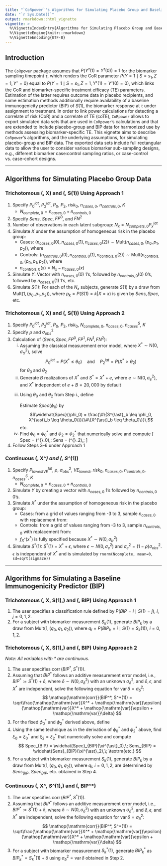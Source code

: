 ```yaml
---
title: "`CoRpower`'s Algorithms for Simulating Placebo Group and Baseline Immunogenicity Predictor Data"
date: "`r Sys.Date()`"
output: rmarkdown::html_vignette
vignette: >
  %\VignetteIndexEntry{Algorithms for Simulating Placebo Group and Baseline Immunogenicity Predictor Data}
  %\VignetteEngine{knitr::rmarkdown}
  %\VignetteEncoding{UTF-8}
---
```


\DeclareMathOperator{\corr}{corr}
\DeclareMathOperator{\var}{var}

## Introduction
The `CoRpower` package assumes that $P(Y^{\tau}(1)=Y^{\tau}(0))=1$ for the biomarker sampling timepoint $\tau$, which renders the CoR parameter $P(Y=1 \mid S=s_1, Z=1, Y^{\tau}=0)$ equal to $P(Y=1 \mid S=s_1, Z=1, Y^{\tau}(1)=Y^{\tau}(0)=0)$, which links the CoR and biomarker-specific treatment efficacy (TE) parameters. Estimation of the latter requires outcome data in placebo recipients, and some estimation methods additionally require availability of a baseline immunogenicity predictor (BIP) of $S(1)$, the biomarker response at $\tau$ under assignment to treatment. In order to link power calculations for detecting a correlate of risk (CoR) and a correlate of TE (coTE), `CoRpower` allows to export simulated data sets that are used in `CoRpower`'s calculations and that are extended to include placebo-group and BIP data for harmonized use by methods assessing biomarker-specific TE. This vignette aims to describe `CoRpower`'s algorithms, and the underlying assumptions, for simulating placebo-group and BIP data. The exported data sets include full rectangular data to allow the user to consider various biomarker sub-sampling designs, e.g., different biomarker case:control sampling ratios, or case-control vs. case-cohort designs.

***
## Algorithms for Simulating Placebo Group Data
### Trichotomous \(\, X\) and \(\, S(1)\) Using Approach 1
<ol>
<li> Specify $P^{lat}_0$, $P^{lat}_2$, $P_0$, $P_2$, $risk_0$, $n_{cases, 0}$, $n_{controls, 0}$, $K$
  <ul>
  <li> $N_{complete, 0} = n_{cases, 0} + n_{controls, 0}$
  </ul>
<li> Specify $Sens$, $Spec$, $FP^0$, and $FN^2$
<li> Number of observations in each latent subgroup: $N_x = N_{complete, 0} P^{lat}_x$
<li> Simulate $X$ under the assumption of homogeneous risk in the placebo group: 
  <ul>
  <li> Cases: $\left(n_{cases, 0}(0),n_{cases,0}(1),n_{cases,0}(2)\right) \sim \mathsf{Mult}(n_{cases,0},(p_0,p_1,p_2))$, where
  \begin{align*}
  p_x=P(X=x|Y=1,Y^{\tau}=0,Z=0) &= P(X=x|Y(0)=1)\\ 
  &= \frac{P(Y(0)=1|X=x)P(X=x)}{P(Y(0)=1)}\\
  &= \frac{risk^{lat}_0(x)P^{lat}_{x}}{risk_0}\\
  &= P^{lat}_{x} \quad \text{because } risk^{lat}_0(x)=risk_0
  \end{align*}
  <li> Controls: $\left(n_{controls,0}(0),n_{controls,0}(1),n_{controls,0}(2)\right) \sim \mathsf{Mult}(n_{controls,0},(p_0,p_1,p_2))$, where
  \begin{align*}
  p_x=P(X=x|Y=0,Y^{\tau}=0,Z=0) &= P(X=x|Y(0)=0)\\ 
  &= \frac{P(Y(0)=0|X=x)P(X=x)}{P(Y(0)=0)}\\
  &= \frac{(1-risk^{lat}_0(x))P^{lat}_{x}}{(1-risk_0)}\\
  &= P^{lat}_{x} \quad \text{because } risk^{lat}_0(x)=risk_0
  \end{align*}
  <li> $n_{controls,0}(x) = N_x - n_{cases,0}(x)$
  </ul>
<li> Simulate $Y$: Vector with $n_{cases,0}(0)$ 1's, followed by $n_{controls,0}(0)$ 0's, followed by $n_{cases,0}(1)$ 1's, etc.
<li> Simulate $S(1)$: For each of the $N_x$ subjects, generate $S(1)$ by a draw from $\mathsf{Mult}(1,(p_0,p_1,p_2))$, where $p_k=P(S(1)=k|X=x)$ is given by $Sens, Spec$, etc.  
</ol>

### Trichotomous \(\, X\) and \(\, S(1)\) Using Approach 2
<ol>
<li> Specify $P^{lat}_0$, $P^{lat}_2$, $P_0$, $P_2$, $risk_0$, $N_{complete,0}$, $n_{cases,0}$, $n^S_{cases}$, $K$
<li> Specify $\rho$ and $\sigma^2_{obs}$ 
<li> Calculation of $(Sens, Spec, FP^0, FP^1, FN^1, FN^2)$:
  <ol type="i">
  <li> Assuming the classical measurement error model, where $X^{\ast} \sim \mathsf{N}(0,\sigma^2_{tr})$,  solve
  $$P^{lat}_0 = P(X^{\ast} \leq \theta_0) \quad \textrm{and} \quad P^{lat}_2 = P(X^{\ast} > \theta_2)$$
  for $\theta_0$ and $\theta_2$
  <li> Generate $B$ realizations of $X^{\ast}$ and $S^{\ast} = X^{\ast} + e$, where $e \sim \mathsf{N}(0,\sigma^2_{e})$, and
  $X^{\ast}$ independent of $e$
      + $B = 20,000$ by default
  <li> Using $\theta_0$ and $\theta_2$ from Step i., define
  \begin{align*}
  Spec(\phi_0) &= P(S^{\ast} \leq \phi_0 \mid X^{\ast} \leq \theta_0)\\
  FN^1(\phi_0) &= P(S^{\ast} \leq \phi_0 \mid X^{\ast} \in (\theta_0,\theta_2])\\
  FN^2(\phi_0) &= P(S^{\ast} \leq \phi_0 \mid X^{\ast} > \theta_2)\\
  Sens(\phi_2) &= P(S^{\ast} > \phi_2 \mid X^{\ast} > \theta_2)\\
  FP^1(\phi_2) &= P(S^{\ast} > \phi_2 \mid X^{\ast} \in (\theta_0,\theta_2])\\
  FP^0(\phi_2) &= P(S^{\ast} > \phi_2 \mid X^{\ast} \leq \theta_0)
  \end{align*}
        
  Estimate $Spec(\phi_0)$ by
  $$\widehat{Spec}(\phi_0) = \frac{\#\{S^{\ast}_b \leq \phi_0, X^{\ast}_b \leq \theta_0\}}{\#\{X^{\ast}_b \leq \theta_0\}}\,$$ etc.
  <li> Find $\phi_0 = \phi^{\ast}_0$ and $\phi_2 = \phi^{\ast}_2$ that numerically solve
  \begin{align*}
  P_0 &= \widehat{Spec}(\phi_0)P^{lat}_0 + \widehat{FN}^1(\phi_0)P^{lat}_1 + \widehat{FN}^2(\phi_0)P^{lat}_2\\
  P_2 &= \widehat{Sens}(\phi_2)P^{lat}_2 + \widehat{FP}^1(\phi_2)P^{lat}_1 + \widehat{FP}^0(\phi_2)P^{lat}_0
  \end{align*}
  and compute
  \[
  Spec = \widehat{Spec}(\phi^{\ast}_0),\; Sens = \widehat{Sens}(\phi^{\ast}_2),\; \textrm{etc.}
  \]
  </ol>      

<li> Follow Steps 3--6 under Approach 1
</ol>

### Continuous \(\, X^*\) and \(\, S^*(1)\)
<ol>
<li> Specify $P^{lat}_{lowestVE}$, $\rho$, $\sigma^2_{obs}$, $VE_{lowest}$, $risk_0$, $n_{cases,0}$, $n_{controls, 0}$, $n^S_{cases}$, $K$
  <ul> 
  <li> $N_{complete, 0} = n_{cases, 0} + n_{controls, 0}$
  </ul>
<li> Simulate $Y$ by creating a vector with $n_{cases,0}$ 1's followed by $n_{controls,0}$ 0's.
<li> Simulate $X^*$ under the assumption of homogeneous risk in the placebo group:
  <ul>
  <li> Cases: from a grid of values ranging from -3 to 3, sample $n_{cases,0}$ with replacement from:
  \begin{align*}
  f_{X^{\ast}}(x^{\ast}|Y=1,Y^{\tau}=0,Z=0) &= f_{X^{\ast}}(x^{\ast}|Y(0)=1)\\
  &= \frac{P(Y(0)=1|X^*=x^*)f_{X^{\ast}}(x^{\ast})}{P(Y(0)=1)}\\
  &= \frac{risk^{lat}_0(x^*)f_{X^{\ast}}(x^{\ast})}{risk_0}\\
  &= f_{X^{\ast}}(x^{\ast}) \quad \text{because } risk^{lat}_0(x^*)=risk_0
  \end{align*}
  <li> Controls: from a grid of values ranging from -3 to 3, sample $n_{controls,0}$ with replacement from:
  \begin{align*}
  f_{X^{\ast}}(x^{\ast}|Y=0,Y^{\tau}=0,Z=0) &= f_{X^{\ast}}(x^{\ast}|Y(0)=0)\\
  &= \frac{P(Y(0)=0|X^*=x^*)f_{X^{\ast}}(x^{\ast})}{P(Y(0)=0)}\\
  &= \frac{(1-risk^{lat}_0(x^*))f_{X^{\ast}}(x^{\ast})}{1-risk_0}\\
  &= f_{X^{\ast}}(x^{\ast}) \quad \text{because } risk^{lat}_0(x^*)=risk_0
  \end{align*}
  <li> $f_{X^{\ast}}(x^{\ast})$ is fully specified because $X^* \sim N(0, \sigma^2_{tr})$
  </ul>
<li> Simulate $S^*(1)$: $S^*(1)=X^*+\epsilon,$ where $\epsilon \sim N(0, \sigma^2_e)$ and $\sigma_e^2=(1-\rho)\sigma^2_{obs}$. $\epsilon$ is independent of $X^*$ and is simulated by `rnorm(Ncomplete, mean=0, sd=sqrt(sigma2e))` 
</ol>

***
## Algorithms for Simulating a Baseline Immunogenicity Predictor (BIP)
### Trichotomous \(\, X, S(1),\) and \(\, BIP\) Using Approach 1
<ol>
<li> The user specifies a classification rule defined by $P(BIP=i \mid S(1)=j)$, $i,j=0,1,2$.
<li> For a subject with biomarker measurement $S_k(1)$, generate $BIP_k$ by a draw from $\mathsf{Mult}(1, (q_0, q_1, q_2))$, where $q_i=P(BIP_k=i \mid S(1)=S_k(1))$, $i=0,1,2$.
</ol>

### Trichotomous \(\, X, S(1),\) and \(\, BIP\) Using Approach 2
*Note: All variables with \* are continuous.*

<ol>
<li> The user specifies $\corr(BIP^*, S^*(1))$.
<li> Assuming that $BIP^*$ follows an additive measurement error model, i.e., $BIP^* := S^*(1) + \delta$, where $\delta \sim N(0, \sigma^2_{\delta})$ with an unknown $\sigma^2_{\delta}$, and $\delta, \epsilon$, and $X^*$ are independent, solve the following equation for $\var \delta = \sigma^2_{\delta}$:
$$
\corr(BIP^*, S^*(1)) = \sqrt\frac{\var X^* + \var\epsilon}{\var X^* + \var\epsilon + \var \delta}
$$
<li> For the fixed $\phi^{\ast}_0$ and $\phi^{\ast}_2$ derived above, define
\begin{align*}
Spec_{BIP}(\xi_0) &= P(BIP^{\ast} \leq \xi_0 \mid S^{\ast} \leq \phi^{\ast}_0)\\
FN^1_{BIP}(\xi_0) &= P(BIP^{\ast} \leq \xi_0 \mid S^{\ast} \in (\phi^{\ast}_0,\phi^{\ast}_2])\\
FN^2_{BIP}(\xi_0) &= P(BIP^{\ast} \leq \xi_0 \mid S^{\ast} > \phi^{\ast}_2)\\
Sens_{BIP}(\xi_2) &= P(BIP^{\ast} > \xi_2 \mid S^{\ast} > \phi^{\ast}_2)\\
FP^1_{BIP}(\xi_2) &= P(BIP^{\ast} > \xi_2 \mid S^{\ast} \in (\phi^{\ast}_0,\phi^{\ast}_2])\\
FP^0_{BIP}(\xi_2) &= P(BIP^{\ast} > \xi_2 \mid S^{\ast} \leq \phi^{\ast}_0)
\end{align*}
<li> Using the same technique as in the derivation of $\phi^{\ast}_0$ and $\phi^{\ast}_2$ above, find $\xi_0=\xi^{\ast}_0$ and $\xi_2=\xi^{\ast}_2$ that numerically solve
\begin{align*}
P_0 &= \widehat{Spec}_{BIP}(\xi_0)P_0 + \widehat{FN}_{BIP}^1(\xi_0)P_1 + \widehat{FN}_{BIP}^2(\xi_0)P_2\\
P_2 &= \widehat{Sens}_{BIP}(\xi_2)P_2 + \widehat{FP}_{BIP}^1(\xi_2)P_1 + \widehat{FP}_{BIP}^0(\xi_2)P_0
\end{align*}
and compute
$$
Spec_{BIP} = \widehat{Spec}_{BIP}(\xi^{\ast}_0),\; Sens_{BIP} = \widehat{Sens}_{BIP}(\xi^{\ast}_2),\; \textrm{etc.}
$$
<li> For a subject with biomarker measurement $S_k(1)$, generate $BIP_k$ by a draw from $\mathsf{Mult}(1, (q_0, q_1, q_2))$, where $q_i$, $i=0,1,2$, are determined by $Sens_{BIP}$, $Spec_{BIP}$, etc. obtained in Step 4.
</ol>

### Continuous \(\, X^*, S^*(1),\) and \(\, BIP^*\)
<ol>
<li> The user specifies $\corr(BIP^*, S^*(1))$.
<li> Assuming that $BIP^*$ follows an additive measurement error model, i.e., $BIP^* := S^*(1) + \delta$, where $\delta \sim N(0, \sigma^2_{\delta})$ with an unknown $\sigma^2_{\delta}$, and $\delta, \epsilon$, and $X^*$ are independent, solve the following equation for $\var \delta = \sigma^2_{\delta}$:
$$
\corr(BIP^*, S^*(1)) = \sqrt\frac{\var X^* + \var\epsilon}{\var X^* + \var\epsilon + \var \delta}
$$
<li> For a subject with biomarker measurement $S^*_k(1)$, generate $BIP^*_k$ as $BIP^*_k = S^*_k(1) + \delta$ using $\sigma^2_{\delta} = \var \delta$ obtained in Step 2.
</ol>
